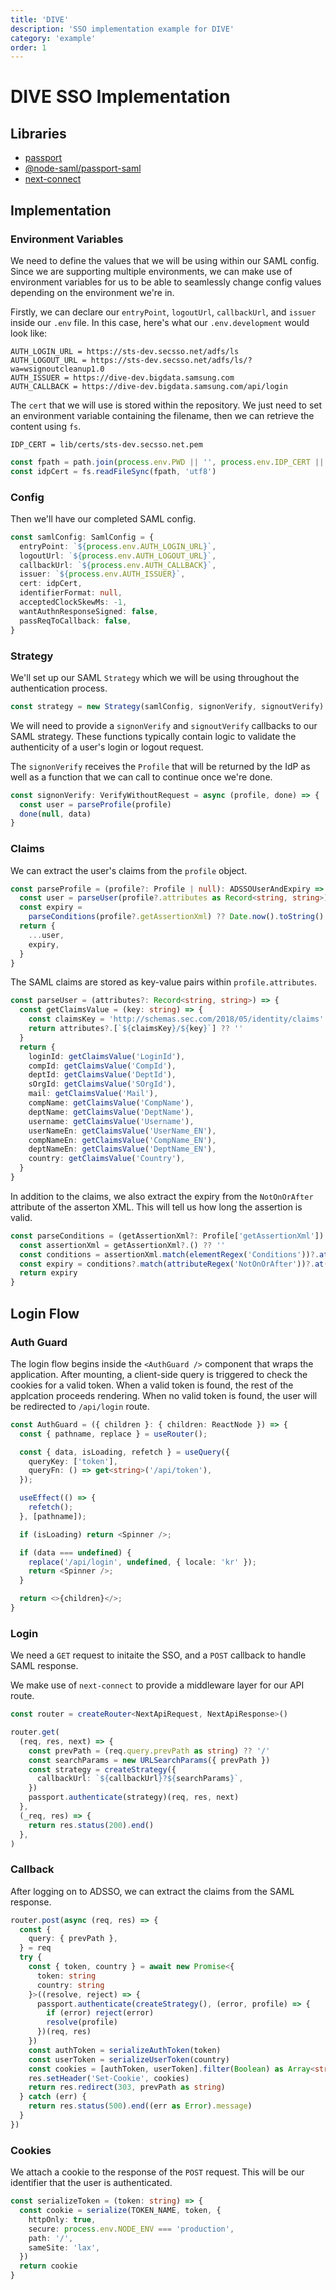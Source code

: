 ```yaml
---
title: 'DIVE'
description: 'SSO implementation example for DIVE'
category: 'example'
order: 1
---
```


# DIVE SSO Implementation

## Libraries

- [passport](https://www.npmjs.com/package/passport)
- [@node-saml/passport-saml](https://www.npmjs.com/package/@node-saml/passport-saml)
- [next-connect](https://www.npmjs.com/package/next-connect)

## Implementation

### Environment Variables

We need to define the values that we will be using within our SAML config. Since we are supporting multiple environments, we can make use of environment variables for us to be able to seamlessly change config values depending on the environment we're in.

Firstly, we can declare our `entryPoint`, `logoutUrl`, `callbackUrl`, and `issuer` inside our `.env` file. In this case, here's what our `.env.development` would look like:

```
AUTH_LOGIN_URL = https://sts-dev.secsso.net/adfs/ls
AUTH_LOGOUT_URL = https://sts-dev.secsso.net/adfs/ls/?wa=wsignoutcleanup1.0
AUTH_ISSUER = https://dive-dev.bigdata.samsung.com
AUTH_CALLBACK = https://dive-dev.bigdata.samsung.com/api/login
```

The `cert` that we will use is stored within the repository. We just need to set an environment variable containing the filename, then we can retrieve the content using `fs`.

```
IDP_CERT = lib/certs/sts-dev.secsso.net.pem
```

```ts
const fpath = path.join(process.env.PWD || '', process.env.IDP_CERT || '')
const idpCert = fs.readFileSync(fpath, 'utf8')
```

### Config

Then we'll have our completed SAML config.

```ts
const samlConfig: SamlConfig = {
  entryPoint: `${process.env.AUTH_LOGIN_URL}`,
  logoutUrl: `${process.env.AUTH_LOGOUT_URL}`,
  callbackUrl: `${process.env.AUTH_CALLBACK}`,
  issuer: `${process.env.AUTH_ISSUER}`,
  cert: idpCert,
  identifierFormat: null,
  acceptedClockSkewMs: -1,
  wantAuthnResponseSigned: false,
  passReqToCallback: false,
}
```

### Strategy

We'll set up our SAML `Strategy` which we will be using throughout the authentication process.

```ts
const strategy = new Strategy(samlConfig, signonVerify, signoutVerify)
```

We will need to provide a `signonVerify` and `signoutVerify` callbacks to our SAML strategy. These functions typically contain logic to validate the authenticity of a user's login or logout request.

The `signonVerify` receives the `Profile` that will be returned by the IdP as well as a function that we can call to continue once we're done.

```ts
const signonVerify: VerifyWithoutRequest = async (profile, done) => {
  const user = parseProfile(profile)
  done(null, data)
}
```

### Claims

We can extract the user's claims from the `profile` object.

```ts
const parseProfile = (profile?: Profile | null): ADSSOUserAndExpiry => {
  const user = parseUser(profile?.attributes as Record<string, string>)
  const expiry =
    parseConditions(profile?.getAssertionXml) ?? Date.now().toString()
  return {
    ...user,
    expiry,
  }
}
```

The SAML claims are stored as key-value pairs within `profile.attributes`.

```ts
const parseUser = (attributes?: Record<string, string>) => {
  const getClaimsValue = (key: string) => {
    const claimsKey = 'http://schemas.sec.com/2018/05/identity/claims'
    return attributes?.[`${claimsKey}/${key}`] ?? ''
  }
  return {
    loginId: getClaimsValue('LoginId'),
    compId: getClaimsValue('CompId'),
    deptId: getClaimsValue('DeptId'),
    sOrgId: getClaimsValue('SOrgId'),
    mail: getClaimsValue('Mail'),
    compName: getClaimsValue('CompName'),
    deptName: getClaimsValue('DeptName'),
    username: getClaimsValue('Username'),
    userNameEn: getClaimsValue('UserName_EN'),
    compNameEn: getClaimsValue('CompName_EN'),
    deptNameEn: getClaimsValue('DeptName_EN'),
    country: getClaimsValue('Country'),
  }
}
```

In addition to the claims, we also extract the expiry from the `NotOnOrAfter` attribute of the asserton XML. This will tell us how long the assertion is valid.

```ts
const parseConditions = (getAssertionXml?: Profile['getAssertionXml']) => {
  const assertionXml = getAssertionXml?.() ?? ''
  const conditions = assertionXml.match(elementRegex('Conditions'))?.at(0)
  const expiry = conditions?.match(attributeRegex('NotOnOrAfter'))?.at(1)
  return expiry
}
```

## Login Flow

### Auth Guard

The login flow begins inside the `<AuthGuard />` component that wraps the application. After mounting, a client-side query is triggered to check the cookies for a valid token. When a valid token is found, the rest of the applcation proceeds rendering. When no valid token is found, the user will be redirected to `/api/login` route.

```ts
const AuthGuard = ({ children }: { children: ReactNode }) => {
  const { pathname, replace } = useRouter();

  const { data, isLoading, refetch } = useQuery({
    queryKey: ['token'],
    queryFn: () => get<string>('/api/token'),
  });

  useEffect(() => {
    refetch();
  }, [pathname]);

  if (isLoading) return <Spinner />;

  if (data === undefined) {
    replace('/api/login', undefined, { locale: 'kr' });
    return <Spinner />;
  }

  return <>{children}</>;
}
```

### Login

We need a `GET` request to initaite the SSO, and a `POST` callback to handle SAML response.

We make use of `next-connect` to provide a middleware layer for our API route.

```ts
const router = createRouter<NextApiRequest, NextApiResponse>()
```

```ts
router.get(
  (req, res, next) => {
    const prevPath = (req.query.prevPath as string) ?? '/'
    const searchParams = new URLSearchParams({ prevPath })
    const strategy = createStrategy({
      callbackUrl: `${callbackUrl}?${searchParams}`,
    })
    passport.authenticate(strategy)(req, res, next)
  },
  (_req, res) => {
    return res.status(200).end()
  },
)
```

### Callback

After logging on to ADSSO, we can extract the claims from the SAML response.

```ts
router.post(async (req, res) => {
  const {
    query: { prevPath },
  } = req
  try {
    const { token, country } = await new Promise<{
      token: string
      country: string
    }>((resolve, reject) => {
      passport.authenticate(createStrategy(), (error, profile) => {
        if (error) reject(error)
        resolve(profile)
      })(req, res)
    })
    const authToken = serializeAuthToken(token)
    const userToken = serializeUserToken(country)
    const cookies = [authToken, userToken].filter(Boolean) as Array<string>
    res.setHeader('Set-Cookie', cookies)
    return res.redirect(303, prevPath as string)
  } catch (err) {
    return res.status(500).end((err as Error).message)
  }
})
```

### Cookies

We attach a cookie to the response of the `POST` request. This will be our identifier that the user is authenticated.

```ts
const serializeToken = (token: string) => {
  const cookie = serialize(TOKEN_NAME, token, {
    httpOnly: true,
    secure: process.env.NODE_ENV === 'production',
    path: '/',
    sameSite: 'lax',
  })
  return cookie
}
```
